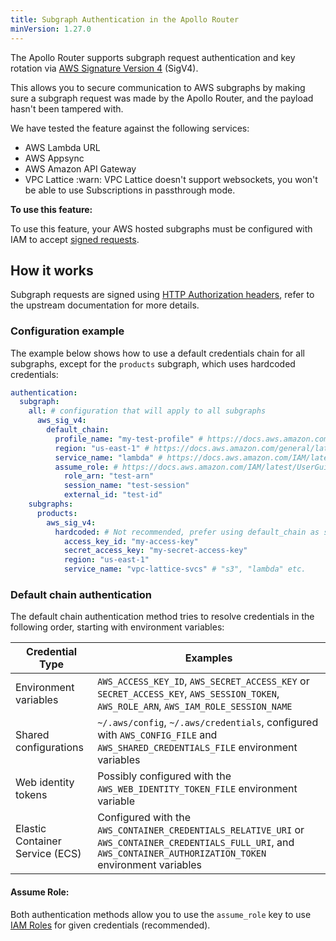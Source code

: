 ```yaml
---
title: Subgraph Authentication in the Apollo Router
minVersion: 1.27.0
---
```


The Apollo Router supports subgraph request authentication and key rotation via [AWS Signature Version 4](https://docs.aws.amazon.com/AmazonS3/latest/API/sig-v4-authenticating-requests.html) (SigV4).

This allows you to secure communication to AWS subgraphs by making sure a subgraph request was made by the Apollo Router, and the payload hasn't been tampered with.

We have tested the feature against the following services:
  - AWS Lambda URL
  - AWS Appsync
  - AWS Amazon API Gateway
  - VPC Lattice :warn: VPC Lattice doesn't support websockets, you won't be able to use Subscriptions in passthrough mode.

**To use this feature:**

To use this feature, your AWS hosted subgraphs must be configured with IAM to accept [signed requests](https://docs.aws.amazon.com/IAM/latest/UserGuide/reference_aws-signing.html).

## How it works

Subgraph requests are signed using [HTTP Authorization headers](https://docs.aws.amazon.com/AmazonS3/latest/API/sigv4-auth-using-authorization-header.html), refer to the upstream documentation for more details.

### Configuration example

The example below shows how to use a default credentials chain for all subgraphs, except for the `products` subgraph, which uses  hardcoded credentials:

```yaml title="router.yaml"
authentication:
  subgraph:
    all: # configuration that will apply to all subgraphs
      aws_sig_v4:
        default_chain:
          profile_name: "my-test-profile" # https://docs.aws.amazon.com/AWSEC2/latest/UserGuide/iam-roles-for-amazon-ec2.html#ec2-instance-profile
          region: "us-east-1" # https://docs.aws.amazon.com/general/latest/gr/rande.html
          service_name: "lambda" # https://docs.aws.amazon.com/IAM/latest/UserGuide/reference_aws-services-that-work-with-iam.html
          assume_role: # https://docs.aws.amazon.com/IAM/latest/UserGuide/id_roles.html
            role_arn: "test-arn"
            session_name: "test-session"
            external_id: "test-id"
    subgraphs:
      products:
        aws_sig_v4:
          hardcoded: # Not recommended, prefer using default_chain as shown above
            access_key_id: "my-access-key"
            secret_access_key: "my-secret-access-key"
            region: "us-east-1"
            service_name: "vpc-lattice-svcs" # "s3", "lambda" etc.
```

### Default chain authentication

The default chain authentication method tries to resolve credentials in the following order, starting with environment variables:

| Credential Type                  | Examples                                                                                             |
|----------------------------------|------------------------------------------------------------------------------------------------------|
| Environment variables            | `AWS_ACCESS_KEY_ID`, `AWS_SECRET_ACCESS_KEY` or `SECRET_ACCESS_KEY`, `AWS_SESSION_TOKEN`, `AWS_ROLE_ARN`, `AWS_IAM_ROLE_SESSION_NAME`|
| Shared configurations             | `~/.aws/config`, `~/.aws/credentials`, configured with `AWS_CONFIG_FILE` and `AWS_SHARED_CREDENTIALS_FILE` environment variables           |
| Web identity tokens                           | Possibly configured with the `AWS_WEB_IDENTITY_TOKEN_FILE` environment variable            | `AWS_WEB_IDENTITY_TOKEN_FILE`
| Elastic Container Service (ECS)                           | Configured with the `AWS_CONTAINER_CREDENTIALS_RELATIVE_URI` or `AWS_CONTAINER_CREDENTIALS_FULL_URI`, and `AWS_CONTAINER_AUTHORIZATION_TOKEN` environment variables |

#### Assume Role:

Both authentication methods allow you to use the `assume_role` key to use [IAM Roles](https://docs.aws.amazon.com/IAM/latest/UserGuide/id_roles.html) for given credentials (recommended).
